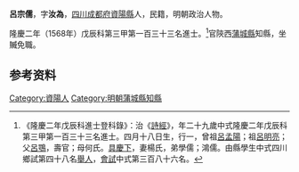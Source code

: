 {{明清人物信息框
| 姓名 = 呂宗儒
| 原名 =
| 圖片名稱= 
| 圖片大小 =
| 圖片說明 = 
| 最高職務 = 陝西蒲城縣知縣
| 國家 = 大明 
| 爵位 =
| 籍貫 = [[四川|四川]][[成都府|成都府]][[資陽縣|資陽縣]]
| 族裔 = 
| 字號 = 字汝為
| 諡號 =
| 出生日期 = 四月十八日
| 出生地點 =
| 逝世日期 = 卒年不詳
| 逝世地點 =
| 墓葬 =
| 配偶 = 楊氏
| 親屬 = 曾祖[[呂孟陽|呂孟陽]]，祖[[呂明亮|呂明亮]]，父[[呂鶚|呂鶚]]，母何氏
| 出身 =
* 隆慶二年戊辰科同進士出身
| 經歷 =
| 著作 =  
}}
'''呂宗儒'''{{BD|1540年||？年||}}，字'''汝為'''，[[四川|四川]][[成都府|成都府]][[資陽縣|資陽縣]]人，民籍，明朝政治人物。

隆慶二年（1568年）戊辰科第三甲第一百三十三名進士。<ref>《隆慶二年戊辰科進士登科錄》：治《[[詩經|詩經]]》，年二十九歲中式隆慶二年戊辰科第三甲第一百三十三名進士。四月十八日生，行一，曾祖[[呂孟陽|呂孟陽]]；祖[[呂明亮|呂明亮]]；父[[呂鶚|呂鶚]]，壽官；母何氏。[[具慶下|具慶下]]，妻楊氏，弟學儒；鴻儒。由縣學生中式四川鄉試第四十八名[[舉人|舉人]]，[[會試|會試]]中式第三百八十六名。</ref>官陝西[[蒲城縣|蒲城縣]]知縣，坐贓免職。

== 参考资料 ==
{{reflist}}

{{隆慶二年戊辰科殿试金榜}}

{{Authority control}}

{{DEFAULTSORT:Lv呂}}
[[Category:資陽人|Category:資陽人]]
[[Category:明朝蒲城縣知縣|Category:明朝蒲城縣知縣]]


{{明朝人物小作品}}